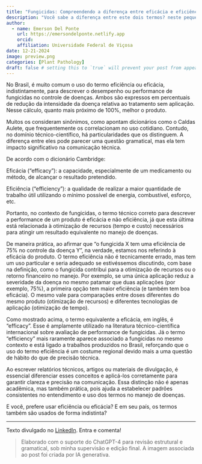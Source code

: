 ```yaml
---
title: "Fungicidas: Compreendendo a diferença entre eficácia e eficiência"
description: "Você sabe a diferença entre este dois termos? neste pequeno artigo eu comento sobre as diferenças conceituais e aplicação regionalizada do termo eficiência como sendo sinônimo de eficácia"
author:
  - name: Emerson Del Ponte
    url: https://emersondelponte.netlify.app
    orcid: 
    affiliation: Universidade Federal de Viçosa
date: 12-21-2024
image: preview.png
categories: [Plant Pathology] 
draft: false # setting this to `true` will prevent your post from appearing on your listing page until you're ready!
---
```


No Brasil, é muito comum o uso do termo eficiência ou eficácia, indistintamente, para descrever o desempenho ou performance de fungicidas no controle de doenças. Ambos são expressos em percentuais de redução da intensidade da doença relativa ao tratamento sem aplicação. Nesse cálculo, quanto mais próximo de 100%, melhor o produto.

Muitos os consideram sinônimos, como apontam dicionários como o Caldas Aulete, que frequentemente os correlacionam no uso cotidiano. Contudo, no domínio técnico-científico, há particularidades que os distinguem. A diferença entre eles pode parecer uma questão gramatical, mas ela tem impacto significativo na comunicação técnica.

De acordo com o dicionário Cambridge:

Eficácia ("efficacy"): a capacidade, especialmente de um medicamento ou método, de alcançar o resultado pretendido.

Eficiência ("efficiency"): a qualidade de realizar a maior quantidade de trabalho útil utilizando o mínimo possível de energia, combustível, esforço, etc.

Portanto, no contexto de fungicidas, o termo técnico correto para descrever a performance de um produto é eficácia e não eficiência, já que esta última está relacionada à otimização de recursos (tempo e custo) necessários para atingir um resultado equivalente no manejo de doenças.

De maneira prática, ao afirmar que "o fungicida X tem uma eficiência de 75% no controle da doença Y", na verdade, estamos nos referindo à eficácia do produto. O termo eficiência não é tecnicamente errado, mas tem um uso particular e seria adequado se estivéssemos discutindo, com base na definição, como o fungicida contribui para a otimização de recursos ou o retorno financeiro no manejo. Por exemplo, se uma única aplicação reduz a severidade da doença no mesmo patamar que duas aplicações (por exemplo, 75%), a primeira opção tem maior eficiência (e também tem boa eficácia). O mesmo vale para comparações entre doses diferentes do mesmo produto (otimização de recursos) e diferentes tecnologias de aplicação (otimização de tempo).

Como mostrado acima, o termo equivalente a eficácia, em inglês, é "efficacy". Esse é amplamente utilizado na literatura técnico-científica internacional sobre avaliação de performance de fungicidas. Já o termo "efficiency" mais raramente aparece associado a fungicidas no mesmo contexto e está ligado a trabalhos produzidos no Brasil, reforçando que o uso do termo eficiência é um costume regional devido mais a uma questão de hábito do que de precisão técnica.

Ao escrever relatórios técnicos, artigos ou materiais de divulgação, é essencial diferenciar esses conceitos e aplicá-los corretamente para garantir clareza e precisão na comunicação. Essa distinção não é apenas acadêmica, mas também prática, pois ajuda a estabelecer padrões consistentes no entendimento e uso dos termos no manejo de doenças.

E você, prefere usar eficiência ou eficácia? E em seu país, os termos também são usados de forma indistinta?

------------------------------------------------------------------------

Texto divulgado no [LinkedIn](https://www.linkedin.com/posts/emerson-m-del-ponte-61678ba1_fungicidas-compreendendo-a-diferen%C3%A7a-entre-activity-7274160598081249280-6NFN?utm_source=share&utm_medium=member_desktop). Entra e comenta!

> Elaborado com o suporte do ChatGPT-4 para revisão estrutural e gramatical, sob minha supervisão e edição final. A imagem associada ao post foi criada por IA generativa.
